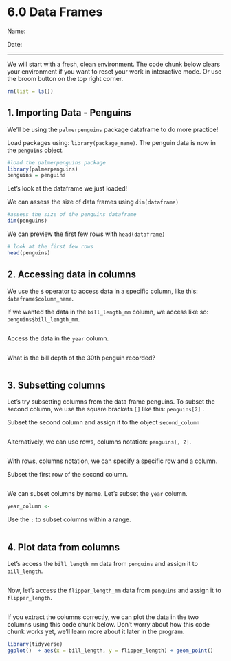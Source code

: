 # 6.0 Data Frames

Name:

Date:

------------------------------------------------------------------------

We will start with a fresh, clean environment. The code chunk below clears your environment if you want to reset your work in interactive mode. Or use the broom button on the top right corner.

```r
rm(list = ls())
```

## 1. Importing Data - Penguins

We'll be using the `palmerpenguins` package dataframe to do more practice!

Load packages using: `library(package_name)`. The penguin data is now in the `penguins` object.

```r
#load the palmerpenguins package
library(palmerpenguins)
penguins = penguins
```

Let's look at the dataframe we just loaded!

We can assess the size of data frames using `dim(dataframe)`

```r
#assess the size of the penguins dataframe
dim(penguins)

```

We can preview the first few rows with `head(dataframe)`

```r
# look at the first few rows
head(penguins)
```

## 2. Accessing data in columns

We use the `$` operator to access data in a specific column, like this: `dataframe$column_name`.

If we wanted the data in the `bill_length_mm` column, we access like so: `penguins$bill_length_mm`.

```r


```

Access the data in the `year` column.

```r

```

What is the bill depth of the 30th penguin recorded?

```r

```

## 3. Subsetting columns

Let's try subsetting columns from the data frame penguins. To subset the second column, we use the square brackets `[]` like this: `penguins[2]` .

Subset the second column and assign it to the object `second_column`

```r

```

Alternatively, we can use rows, columns notation: `penguins[, 2]`.

```r

```

With rows, columns notation, we can specify a specific row and a column.

Subset the first row of the second column.

```r

```

We can subset columns by name. Let's subset the `year` column.

```r
year_column <- 
```

Use the `:` to subset columns within a range.

```r

```

## 4. Plot data from columns

Let's access the `bill_length_mm` data from `penguins` and assign it to `bill_length`.

```r


```

Now, let's access the `flipper_length_mm` data from `penguins` and assign it to `flipper_length`.

```r


```

If you extract the columns correctly, we can plot the data in the two columns using this code chunk below. Don't worry about how this code chunk works yet, we'll learn more about it later in the program.

```r
library(tidyverse)
ggplot()  + aes(x = bill_length, y = flipper_length) + geom_point()
```
